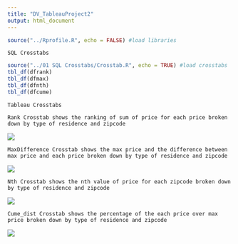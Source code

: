 ```yaml
---
title: "DV_TableauProject2"
output: html_document
---
```

```r
source("../Rprofile.R", echo = FALSE) #load libraries
```
```
SQL Crosstabs
```
```r
source("../01 SQL Crosstabs/Crosstab.R", echo = TRUE) #load crosstabs
tbl_df(dfrank)
tbl_df(dfmax)
tbl_df(dfnth)
tbl_df(dfcume)
```
```
Tableau Crosstabs
```
```
Rank Crosstab shows the ranking of sum of price for each price broken down by type of residence and zipcode
```
![](./Rank.png)
```
MaxDifference Crosstab shows the max price and the difference between max price and each price broken down by type of residence and zipcode
```
![](./MaxDifference.png)
```
Nth Crosstab shows the nth value of price for each zipcode broken down by type of residence and zipcode
```
![](./Nth.png)
```
Cume_dist Crosstab shows the percentage of the each price over max price broken down by type of residence and zipcode
```
![](./Cume_dist.png)